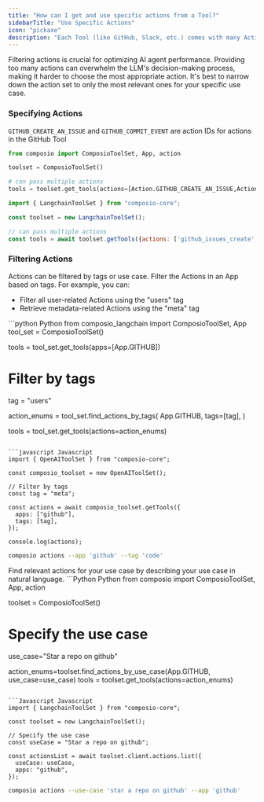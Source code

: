 ```yaml
---
title: "How can I get and use specific actions from a Tool?"
sidebarTitle: "Use Specific Actions"
icon: "pickaxe"
description: "Each Tool (like GitHub, Slack, etc.) comes with many Actions. You can explore all available Tools & Actions [here](https://app.composio.dev/apps). Each Action has an associated action ID which you can use to call the action."
---
```


<Tip>
  Filtering actions is crucial for optimizing AI agent performance. Providing too many actions can overwhelm the LLM's decision-making process, making it harder to choose the most appropriate action. It's best to narrow down the action set to only the most relevant ones for your specific use case.
</Tip>

### Specifying Actions
`GITHUB_CREATE_AN_ISSUE` and `GITHUB_COMMIT_EVENT` are action IDs for actions in the GitHub Tool
<CodeGroup>
```python Python
from composio import ComposioToolSet, App, action

toolset = ComposioToolSet()

# can pass multiple actions
tools = toolset.get_tools(actions=[Action.GITHUB_CREATE_AN_ISSUE,Action.GITHUB_COMMIT_EVENT])
```

```javascript Javascript
import { LangchainToolSet } from "composio-core";

const toolset = new LangchainToolSet();

// can pass multiple actions
const tools = await toolset.getTools({actions: ['github_issues_create','github_commit_event']});
```
</CodeGroup>

### Filtering Actions
Actions can be filtered by tags or use case.
<Tabs>
<Tab title="Filtering Actions by Tags">
Filter the Actions in an App based on tags.
For example, you can:
- Filter all user-related Actions using the "users" tag
- Retrieve metadata-related Actions using the "meta" tag

<CodeGroup>
```python Python
from composio_langchain import ComposioToolSet, App
tool_set = ComposioToolSet()

tools = tool_set.get_tools(apps=[App.GITHUB]) 

# Filter by tags
tag = "users"

action_enums = tool_set.find_actions_by_tags(
    App.GITHUB,
    tags=[tag], 
)

tools = tool_set.get_tools(actions=action_enums)
```

```javascript Javascript
import { OpenAIToolSet } from "composio-core";

const composio_toolset = new OpenAIToolSet();

// Filter by tags
const tag = "meta";

const actions = await composio_toolset.getTools({
  apps: ["github"],
  tags: [tag],
});

console.log(actions);
```

```bash CLI
composio actions --app 'github' --tag 'code' 
```
</CodeGroup>
</Tab>
<Tab title="Filtering Actions by Use Case">
Find relevant actions for your use case by describing your use case in natural language.
<CodeGroup>
```Python Python
from composio import ComposioToolSet, App, action

toolset = ComposioToolSet()

# Specify the use case
use_case="Star a repo on github"

action_enums=toolset.find_actions_by_use_case(App.GITHUB, use_case=use_case)
tools = toolset.get_tools(actions=action_enums)
```

```Javascript Javascript
import { LangchainToolSet } from "composio-core";

const toolset = new LangchainToolSet();

// Specify the use case
const useCase = "Star a repo on github";

const actionsList = await toolset.client.actions.list({
  useCase: useCase,
  apps: "github",
});
```

```bash CLI
composio actions --use-case 'star a repo on github' --app 'github'
```
</CodeGroup>
</Tab>
</Tabs>
